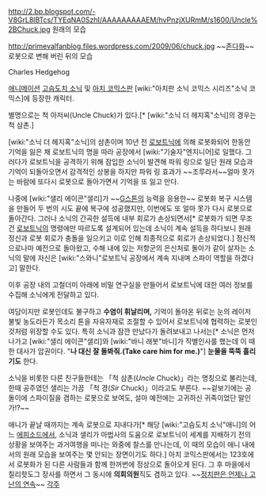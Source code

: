 http://2.bp.blogspot.com/-V8GrL8lBTcs/TYEqNA0SzhI/AAAAAAAAAEM/hvPnzjXURmM/s1600/Uncle%2BChuck.jpg
원래의 모습

http://primevalfanblog.files.wordpress.com/2009/06/chuck.jpg
~~[[존다]]화~~로봇으로 변해 버린 뒤의 모습

Charles Hedgehog

[[애니메이션]] [[고슴도치 소닉]] 및 [[아치 코믹스]]판 [wiki:"아치판 소닉 코믹스 시리즈"소닉 코믹스]에 등장한 캐릭터.

별명으로는 척 아저씨(Uncle Chuck)가 있다.[* [wiki:"소닉 더 헤지혹"소닉]의 경우는 척 삼촌.]

[wiki:"소닉 더 헤지혹"소닉]의 삼촌이며 10년 전 [[로보트닉]]에 의해 로봇화되어 한동안 기억을 잃은 채 로보트닉의 명을 따라 공장에서 [wiki:"기술자"엔지니어]로 일했다. 그러다가 로보트닉을 공격하기 위해 잠입한 소닉이 발견해 파워 링으로 일단 원래 모습과 기억이 되돌아오면서 감격적인 상봉을 하지만 파워 링 효과가 ~~조루라서~~얼마 못가는 바람에 또다시 로봇으로 돌아가면서 기억을 또 잃고 만다.

나중에 [wiki:"샐리 에이콘"샐리]가 ~~[[G스톤]]의 능력을 응용한~~ 로봇화 복구 시스템을 만들어 두 번의 시도 끝에 복구에 성공했지만, 이번에도 또 얼마 못가 다시 로봇으로 돌아간다. 그러나 소닉의 간곡한 설득에 내부 회로가 손상되면서[* 로봇화가 되면 무조건 [[로보트닉]]의 명령에만 따르도록 설계되어 있는데 소닉이 계속 설득을 하다보니 원래 정신과 로봇 회로가 충돌을 일으키고 이로 인해 최종적으로 회로가 손상되었다.] 정신적으로나마 예전으로 돌아왔고, 수해 내에 있는 저항군의 은신처로 돌아가 같이 살자는 소닉의 말에 자신은 [wiki:"스와니"로보트닉 공장에서 계속 지내며 스파이 역할을 하겠다고] 말한다.

이후 공장 내의 고철더미 아래에 비밀 연구실을 만들어서 로보트닉에 대한 여러 정보를 수집해 소닉에게 전달하고 있다.

여담이지만 로봇인데도 불구하고 '''수염이 휘날리며,''' 기억이 돌아온 뒤로는 눈의 레이저 불빛 농도라든가 목소리 톤을 자유자재로 조절할 수 있어서 로보트닉에 협력하는 로봇인 것처럼 위장할 수도 있다. 특히 소닉과 잠깐 만났다가 돌려보내고 나서는[* 소닉은 먼저 나가고 [wiki:"샐리 에이콘"샐리]와 [wiki:"바니 래봇"바니]가 작별인사를 했는데 이 때 한 대사가 압권이다. "'''나 대신 잘 돌봐줘.(Take care him for me.)'''"] '''눈물을 뚝뚝 흘리기도''' 한다.

소닉을 비롯한 다른 친구들한테는 「척 삼촌(''Uncle'' Chuck)」라는 명칭으로 불리는데, 한때 공주였던 샐리는 가끔 「척 경(''Sir'' Chuck)」이라고도 부른다. ~~겉보기에는 공돌이에 스파이질을 겸하는 로봇으로 보여도, 설마 예전에는 고귀하신 귀족이었단 말인가!?~~

애니가 끝날 때까지는 계속 로봇으로 지내다가[* 해당 [wiki:"고슴도치 소닉"애니]의 어느 [[에피소드]]에서, 소닉과 샐리가 마법사의 도움으로 로보트닉이 세계를 지배하기 전의 상황을 보여주는 과거여행을 떠나는 와중에 찰스를 만나는데, 이 때의 모습이 애니 내에서의 원래 모습을 보여주는 몇 안되는 장면이기도 하다.] 아치 코믹스판에서는 123호에서 로봇화가 된 다른 사람들과 함께 한꺼번에 정상으로 돌아오게 된다. 그 후 마을에서 칠리핫도그 장사를 하면서 그 동시에 '''의회의원'''직도 겸하고 있다. ~~[http://www.archiecomics.com/blog/sonic/2011/2-21-11%20Council%20of%20Acorn.jpg 정치판은 언제나 고난의 연속]~~
[[각주]]

